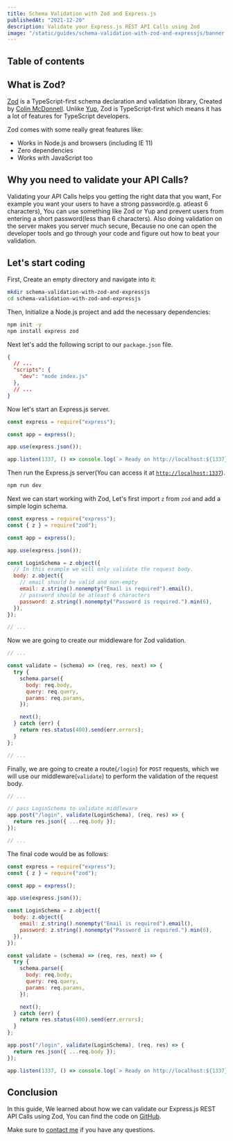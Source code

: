 ```yaml
---
title: Schema Validation with Zod and Express.js
publishedAt: "2021-12-20"
description: Validate your Express.js REST API Calls using Zod
image: "/static/guides/schema-validation-with-zod-and-expressjs/banner.png"
---
```


## Table of contents

## What is Zod?

[Zod](https://github.com/colinhacks/zod) is a TypeScript-first schema declaration and validation library,
Created by [Colin McDonnell](https://twitter.com/colinhacks).
Unlike [Yup](https://github.com/jquense/yup),
Zod is TypeScript-first which means it has a lot of features for TypeScript developers.

Zod comes with some really great features like:

- Works in Node.js and browsers (including IE 11)
- Zero dependencies
- Works with JavaScript too

## Why you need to validate your API Calls?

Validating your API Calls helps you getting the right data that you want,
For example you want your users to have a strong password(e.g. atleast 6 characters),
You can use something like Zod or Yup and prevent users from entering a short password(less than 6 characters).
Also doing validation on the server makes you server much secure,
Because no one can open the developer tools and go through your code and figure out how to beat your validation.

## Let's start coding

First, Create an empty directory and navigate into it:

```bash
mkdir schema-validation-with-zod-and-expressjs
cd schema-validation-with-zod-and-expressjs
```

Then, Initialize a Node.js project and add the necessary dependencies:

```bash
npm init -y
npm install express zod
```

Next let's add the following script to our `package.json` file.

```json:package.json
{
  // ...
  "scripts": {
    "dev": "node index.js"
  },
  // ...
}
```

Now let's start an Express.js server.

```js:index.js
const express = require("express");

const app = express();

app.use(express.json());

app.listen(1337, () => console.log(`> Ready on http://localhost:${1337}`));
```

Then run the Express.js server(You can access it at [`http://localhost:1337`](http://localhost:1337)).

```bash
npm run dev
```

Next we can start working with Zod,
Let's first import `z` from `zod` and add a simple login schema.

```js:index.js {2,8-16}
const express = require("express");
const { z } = require("zod");

const app = express();

app.use(express.json());

const LoginSchema = z.object({
  // In this example we will only validate the request body.
  body: z.object({
    // email should be valid and non-empty
    email: z.string().nonempty("Email is required").email(),
    // password should be atleast 6 characters
    password: z.string().nonempty("Password is required.").min(6),
  }),
});

// ...
```

Now we are going to create our middleware for Zod validation.

```js:index.js
// ...

const validate = (schema) => (req, res, next) => {
  try {
    schema.parse({
      body: req.body,
      query: req.query,
      params: req.params,
    });

    next();
  } catch (err) {
    return res.status(400).send(err.errors);
  }
};

// ...
```

Finally, we are going to create a route(`/login`) for `POST` requests,
which we will use our middleware(`validate`) to perform the validation of the request body.

```js:index.js
// ...

// pass LoginSchema to validate middleware
app.post("/login", validate(LoginSchema), (req, res) => {
  return res.json({ ...req.body });
});

// ...
```

The final code would be as follows:

```js:index.js
const express = require("express");
const { z } = require("zod");

const app = express();

app.use(express.json());

const LoginSchema = z.object({
  body: z.object({
    email: z.string().nonempty("Email is required").email(),
    password: z.string().nonempty("Password is required.").min(6),
  }),
});

const validate = (schema) => (req, res, next) => {
  try {
    schema.parse({
      body: req.body,
      query: req.query,
      params: req.params,
    });

    next();
  } catch (err) {
    return res.status(400).send(err.errors);
  }
};

app.post("/login", validate(LoginSchema), (req, res) => {
  return res.json({ ...req.body });
});

app.listen(1337, () => console.log(`> Ready on http://localhost:${1337}`));
```

## Conclusion

In this guide, We learned about how we can validate our Express.js REST API Calls using Zod,
You can find the code on [GitHub](https://github.com/imadatyatalah/schema-validation-with-zod-and-expressjs-guide).

Make sure to [contact me](https://twitter.com/ImadAtyat) if you have any questions.
